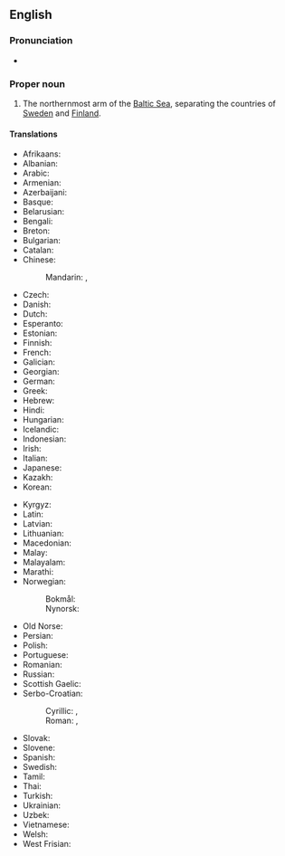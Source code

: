 ==English==
{{wikipedia}}

===Pronunciation===
* {{IPA|en|/ˌɡʌlf əv ˈbɒθniə/}}

===Proper noun===
{{en-proper noun|head=[[gulf|Gulf]] [[of]] [[Bothnia]]}}

# The northernmost arm of the [[Baltic Sea]], separating the countries of [[Sweden]] and [[Finland]].

====Translations====
{{trans-top|arm of the Baltic}}
* Afrikaans: {{t|af|Botniese Golf}}
* Albanian: {{t|sq|gjiri Botnia}}
* Arabic: {{t|ar|خَلِيج بُوْثْنِيَا|m}}
* Armenian: {{t+|hy|Բոտնիկ ծոց|sc=Armn}}
* Azerbaijani: {{t+|az|Botniya körfəzi}}
* Basque: {{t|eu|Botniako Golkoa}}
* Belarusian: {{t|be|Батні́чны залі́ў|m}}
* Bengali: {{t|bn|বথনিয়া উপসাগর}}
* Breton: {{t|br|Pleg-mor Botnia|m}}
* Bulgarian: {{t|bg|Ботнически залив|m}}
* Catalan: {{t|ca|golf de Bòtnia|m}}
* Chinese:
*: Mandarin: {{t+|cmn|波的尼亞灣}}, {{t+|cmn|波的尼亚湾|tr=Bōdìníyà wān}}
* Czech: {{t+|cs|Botnický záliv|m}}
* Danish: {{t|da|Den Botniske Bugt|c}}
* Dutch: {{t|nl|Botnische Golf|f}}
* Esperanto: {{t|eo|Botnia golfo}}
* Estonian: {{t|et|Põhjalaht}}
* Finnish: {{t+|fi|Pohjanlahti}}
* French: {{t|fr|golfe de Botnie|m}}
* Galician: {{t|gl|Golfo de Botnia|m}}
* Georgian: {{t|ka|ბოტნიის ყურე}}
* German: {{t+|de|Bottnischer Meerbusen|m}}
* Greek: {{t|el|Βοθνιακός κόλπος|m}}
* Hebrew: {{t|he|המפרץ הבוטני|m|tr=ha-mifráts ha-bútni}}
* Hindi: {{t|hi|बोथ्निया की खाड़ी}}
* Hungarian: {{t|hu|Botteni-öböl}}
* Icelandic: {{t|is|Helsingjabotn|m}}
* Indonesian: {{t|id|Teluk Bothnia}}
* Irish: {{t|ga|Murascaill Bhotnia|m}}
* Italian: {{t|it|golfo di Botnia|m}}
* Japanese: {{t|ja|ボスニア湾|tr=Bosunia-wan}}
* Kazakh: {{t|kk|Ботния шығанағы}}
* Korean: {{t|ko|보트니아 만}}
{{trans-mid}}
* Kyrgyz: {{t|ky|Ботния булуңу}}
* Latin: {{t|la|Sinus Bothnicus|m}}
* Latvian: {{t|lv|Botnijas līcis|m}}
* Lithuanian: {{t|lt|Botnijos įlanka|f}}
* Macedonian: {{t|mk|Ботниски Залив|m}}
* Malay: {{t|ms|Teluk Bothnia}}
* Malayalam: {{t|ml|ബൊത്നിയ ഉൾക്കടലും}}
* Marathi: {{t|mr|बोथनियाचे आखात}}
* Norwegian:
*: Bokmål: {{t|nb|Bottenvika|m}}
*: Nynorsk: {{t|nn|Bottenvika|m}}
* Old Norse: {{t|non|Helsingjabotn|m}}
* Persian: {{t|fa|خلیج بوتنی|tr=xalij bôtni}}
* Polish: {{t+|pl|Zatoka Botnicka|f}}
* Portuguese: {{t|pt|Golfo de Bótnia|m}}
* Romanian: {{t|ro|Golful Botnic|m}}
* Russian: {{t|ru|Ботнический зали́в|m}}
* Scottish Gaelic: {{t|gd|An Camas Boitnia|f}}
* Serbo-Croatian: 
*: Cyrillic: {{t|sh|Ботнијски залив|m}}, {{t|sh|Ботнијски заљев|m}}
*: Roman: {{t|sh|Botnijski zaliv|m}}, {{t|sh|Botnijski zaljev|m}}
* Slovak: {{t|sk|Botnický záliv|m}}
* Slovene: {{t|sl|Botniški zaliv|m}}
* Spanish: {{t|es|golfo de Botnia|m}}
* Swedish: {{t+|sv|Bottniska viken|c}}
* Tamil: {{t|ta|பொத்னியா வளைகுடா}}
* Thai: {{t|th|อ่าวบอทเนีย|tr=àao bɔ̀ɔt-niia}}
* Turkish: {{t|tr|Botniya Körfezi}}
* Ukrainian: {{t|uk|Бо́тнічна зато́ка|f}}
* Uzbek: {{t|uz|Botniya qoʻltigʻi}}
* Vietnamese: {{t|vi|Vịnh Bothnia}}
* Welsh: {{t|cy|Gwlff Bothnia|m}}
* West Frisian: {{t|fy|Botnyske Golf}}
{{trans-bottom}}

{{topics|en|Finland|Gulfs|Sweden}}